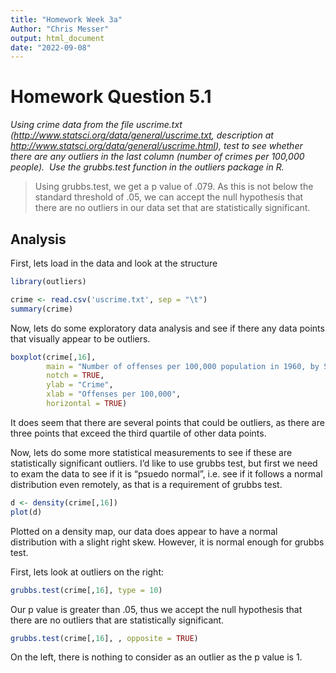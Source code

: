 ```yaml
---
title: "Homework Week 3a"
Author: "Chris Messer"
output: html_document
date: "2022-09-08"
---
```


# Homework Question 5.1

*Using crime data from the file uscrime.txt (<http://www.statsci.org/data/general/uscrime.txt>, description at <http://www.statsci.org/data/general/uscrime.html>), test to see whether there are any outliers in the last column (number of crimes per 100,000 people).  Use the grubbs.test function in the outliers package in R.*

> Using grubbs.test, we get a p value of .079. As this is not below the standard threshold of .05, we can accept the null hypothesis that there are no outliers in our data set that are statistically significant.

## Analysis

First, lets load in the data and look at the structure

```r
library(outliers)
```

```r
crime <- read.csv('uscrime.txt', sep = "\t")
summary(crime)
```

Now, lets do some exploratory data analysis and see if there any data points that visually appear to be outliers.

```r
boxplot(crime[,16],
        main = "Number of offenses per 100,000 population in 1960, by State",
        notch = TRUE,
        ylab = "Crime",
        xlab = "Offenses per 100,000",
        horizontal = TRUE)
```

It does seem that there are several points that could be outliers, as there are three points that exceed the third quartile of other data points.

Now, lets do some more statistical measurements to see if these are statistically significant outliers. I'd like to use grubbs test, but first we need to exam the data to see if it is "psuedo normal", i.e. see if it follows a normal distribution even remotely, as that is a requirement of grubbs test.

```r
d <- density(crime[,16])
plot(d)
```

Plotted on a density map, our data does appear to have a normal distribution with a slight right skew. However, it is normal enough for grubbs test.

First, lets look at outliers on the right:

```r
grubbs.test(crime[,16], type = 10)
```

Our p value is greater than .05, thus we accept the null hypothesis that there are no outliers that are statistically significant.

```r
grubbs.test(crime[,16], , opposite = TRUE)
```

On the left, there is nothing to consider as an outlier as the p value is 1.
